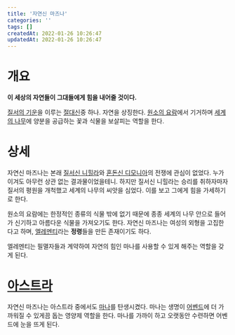 ```yaml
---
title: '자연신 마즈나'
categories: ''
tags: []
createdAt: 2022-01-26 10:26:47
updatedAt: 2022-01-26 10:26:47
---
```


# 개요
<QBlock>
  <P><Strong>이 세상의 자연들이 그대들에게 힘을 내어줄 것이다.</Strong></P>
</QBlock>

[질서의 기운](질서와_혼돈#질서의_기운)을 이루는 [절대신](절대신)중 하나. 자연을 상징한다. [원소의 요람](원소의_요람)에서 기거하며 [세계의 나무](세계의_구조#세계의_나무)에 양분을 공급하는 꽃과 식물을 보살피는 역할을 한다.

# 상세
자연신 마즈나는 본래 [질서신 니힐라](질서신_니힐라)와 [혼돈신 디모니아](혼돈신_디모니아)의 전쟁에 관심이 없었다. 누가 이겨도 아무런 상관 없는 결과물이었을테니. 하지만 질서신 니힐라는 승리를 취하자마자 질서의 평원을 개척했고 세계의 나무의 씨앗을 심었다. 이를 보고 그에게 힘을 가세하기로 한다.

원소의 요람에는 한정적인 종류의 식물 밖에 없기 때문에 종종 세계의 나무 안으로 들어가 신기하고 아름다운 식물을 가져오기도 한다. 자연신 마즈나는 여성의 외형을 고집한다고 하며, [엘레멘티](엘레멘티)라는 **정령**들을 만든 존재이기도 하다.

엘레멘티는 필멸자들과 계약하여 자연의 힘인 마나를 사용할 수 있게 해주는 역할을 갖게 된다.

# [아스트라](아스트라)
자연신 마즈나는 아스트라 중에서도 [마나](마나)를 탄생시켰다. 마나는 생명이 [어벤드](어벤드)에 더 가까워질 수 있게끔 돕는 영양제 역할을 한다. 마나를 가까이 하고 오랫동안 수련하면 어벤드에 눈을 뜨게 된다.
